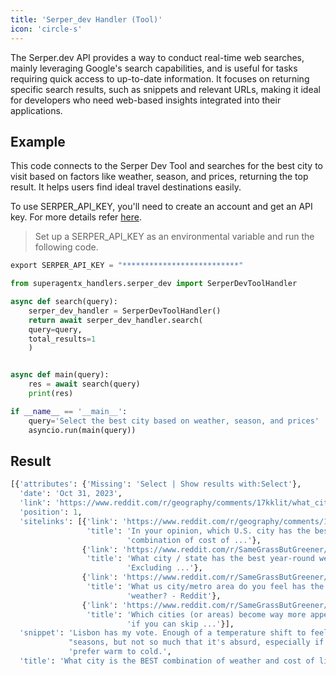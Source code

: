 ```yaml
---
title: 'Serper_dev Handler (Tool)'
icon: 'circle-s'
---
```


The Serper.dev API provides a way to conduct real-time web searches, mainly leveraging Google's search capabilities,
and is useful for tasks requiring quick access to up-to-date information. It focuses on returning specific search
results, such as snippets and relevant URLs, making it ideal for developers who need web-based insights integrated
into their applications.

## Example
This code connects to the Serper Dev Tool and searches for the best city to visit based on factors like weather, season,
and prices, returning the top result. It helps users find ideal travel destinations easily.

To use SERPER_API_KEY, you'll need to create an  account and get an API key. For more details refer <a href='https://serper.dev/' target='_blank'>here</a>.

>Set up a SERPER_API_KEY as an environmental variable and run the following code.
 ```python
 export SERPER_API_KEY = "**************************"
```

```python serper_handler.py
from superagentx_handlers.serper_dev import SerperDevToolHandler

async def search(query):
    serper_dev_handler = SerperDevToolHandler()
    return await serper_dev_handler.search(
    query=query,
    total_results=1
    )


async def main(query):
    res = await search(query)
    print(res)

if __name__ == '__main__':
    query='Select the best city based on weather, season, and prices'
    asyncio.run(main(query))
```
## Result
```python serper dev
[{'attributes': {'Missing': 'Select | Show results with:Select'},
  'date': 'Oct 31, 2023',
  'link': 'https://www.reddit.com/r/geography/comments/17kklit/what_city_is_the_best_combination_of_weather_and/',
  'position': 1,
  'sitelinks': [{'link': 'https://www.reddit.com/r/geography/comments/1emkt8r/in_your_opinion_which_us_city_has_the_best/',
                 'title': 'In your opinion, which U.S. city has the best '
                          'combination of cost of ...'},
                {'link': 'https://www.reddit.com/r/SameGrassButGreener/comments/1drjzbg/what_city_state_has_the_best_yearround_weather/',
                 'title': 'What city / state has the best year-round weather? '
                          'Excluding ...'},
                {'link': 'https://www.reddit.com/r/SameGrassButGreener/comments/1bn2jh3/what_us_citymetro_area_do_you_feel_has_the_best/',
                 'title': 'What us city/metro area do you feel has the best '
                          'weather? - Reddit'},
                {'link': 'https://www.reddit.com/r/SameGrassButGreener/comments/1clkiuy/which_cities_or_areas_become_way_more_appealing/',
                 'title': 'Which cities (or areas) become way more appealing '
                          'if you can skip ...'}],
  'snippet': 'Lisbon has my vote. Enough of a temperature shift to feel '
             "seasons, but not so much that it's absurd, especially if you "
             'prefer warm to cold.',
  'title': 'What city is the BEST combination of weather and cost of living?'}]

```
